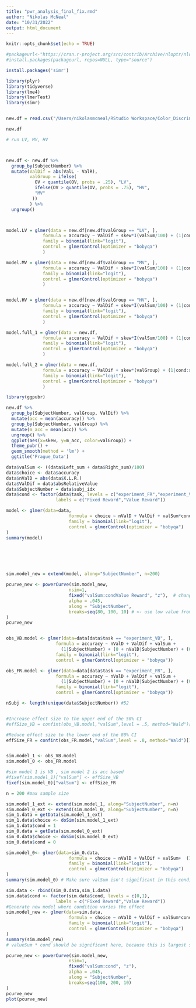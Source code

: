 ```yaml
---
title: "pwr_analysis_final_fix.rmd"
author: "Nikolas McNeal"
date: "10/31/2022"
output: html_document
---
```


```r
knitr::opts_chunk$set(echo = TRUE)
```

```r
#packageurl<-"https://cran.r-project.org/src/contrib/Archive/nloptr/nloptr_1.2.1.tar.gz"
#install.packages(packageurl, repos=NULL, type="source")

install.packages('simr')
```


```r
library(plyr)
library(tidyverse)
library(lme4)
library(lmerTest)
library(simr)


new.df = read.csv("/Users/nikolasmcneal/RStudio Workspace/Color_Discrimination/Prague/Prague_exp_data_skew.csv")
```


```r
new.df
```


```r

# run LV, MV, HV



new.df <- new.df %>% 
  group_by(SubjectNumber) %>% 
  mutate(ValDif = abs(ValL - ValR),
         valGroup = ifelse(
           OV < quantile(OV, probs = .25), "LV",
           ifelse(OV > quantile(OV, probs = .75), "HV",
           "MV"
          ))
         ) %>%
  ungroup()



model.LV = glmer(data = new.df[new.df$valGroup == "LV", ],
              formula = accuracy ~ ValDif + skew*I(valSum/100) + (1|cond:subject) + (0+ValDif|cond:subject) + (0+skew|cond:subject) + (0+I(valSum/100)|cond:subject), 
              family = binomial(link="logit"),
              control = glmerControl(optimizer = "bobyqa")
              )

model.MV = glmer(data = new.df[new.df$valGroup == "MV", ],
              formula = accuracy ~ ValDif + skew*I(valSum/100) + (1|cond:subject) + (0+ValDif|cond:subject) + (0+skew|cond:subject) + (0+I(valSum/100)|cond:subject), 
              family = binomial(link="logit"),
              control = glmerControl(optimizer = "bobyqa")
              )


model.HV = glmer(data = new.df[new.df$valGroup == "HV", ],
              formula = accuracy ~ ValDif + skew*I(valSum/100) + (1|cond:subject) + (0+ValDif|cond:subject) + (0+skew|cond:subject) + (0+I(valSum/100)|cond:subject), 
              family = binomial(link="logit"),
              control = glmerControl(optimizer = "bobyqa")
              )

model.full_1 = glmer(data = new.df,
              formula = accuracy ~ ValDif + skew*I(valSum/100) + (1|cond:subject) + (0+ValDif|cond:subject) + (0+skew|cond:subject) + (0+I(valSum/100)|cond:subject), 
              family = binomial(link="logit"),
              control = glmerControl(optimizer = "bobyqa")
              )

model.full_2 = glmer(data = new.df,
              formula = accuracy ~ ValDif + skew*(valGroup) + (1|cond:subject) + (0+ValDif|cond:subject) + (0+skew|cond:subject) + (0+(valGroup)|cond:subject), 
              family = binomial(link="logit"),
              control = glmerControl(optimizer = "bobyqa")
              )


```

```r
library(ggpubr)

new.df %>% 
  group_by(SubjectNumber, valGroup, ValDif) %>%
  mutate(acc = mean(accuracy)) %>%
  group_by(SubjectNumber, valGroup) %>%
  mutate(m_acc = mean(acc)) %>%
  ungroup() %>%
  ggplot(aes(x=skew, y=m_acc, color=valGroup)) + 
  theme_pubr() +
  geom_smooth(method = 'lm') +
  ggtitle('Prague_Data')

```


```r
data$valSum <- ((data$Left_sum + data$Right_sum)/100)
data$choice <- data$accuracy
data$nValD = abs(data$X.L.R.)
data$ValDif = data$absRelativeValue
data$SubjectNumber = data$subj_idx
data$cond <- factor(data$task, levels = c("experiment_FR","experiment_VB"),
                   labels = c("Fixed Reward","Value Reward"))

model <- glmer(data=data,
                        formula = choice ~ nValD + ValDif + valSum*cond +  (1|SubjectNumber) + (0+nValD|SubjectNumber) +(0+cond|SubjectNumber)+ (0+ValDif|SubjectNumber) + (0+valSum|SubjectNumber),
                        family = binomial(link="logit"),
                        control = glmerControl(optimizer = "bobyqa")
)
summary(model)






sim.model_new = extend(model, along="SubjectNumber", n=200)

pcurve_new <- powerCurve(sim.model_new,
                        nsim=1,
                        fixed("valSum:condValue Reward", "z"),  # changed to reflect new variable name with dummy coding
                        alpha = .045,
                        along = "SubjectNumber",
                        breaks=seq(80, 100, 10) # <- use low value from earlier exercise here
)
pcurve_new


obs_VB.model <- glmer(data=data[data$task == "experiment_VB", ],
                   formula = accuracy ~ nValD + ValDif + valSum +
                     (1|SubjectNumber) + (0 + nValD|SubjectNumber) + (0+ValDif|SubjectNumber) + (0 + valSum|SubjectNumber),
                   family = binomial(link="logit"),
                   control = glmerControl(optimizer = "bobyqa"))

obs_FR.model <- glmer(data=data[data$task == "experiment_FR", ],
                   formula = accuracy ~ nValD + ValDif + valSum +
                     (1|SubjectNumber) + (0 + nValD|SubjectNumber) + (0+ValDif|SubjectNumber) + (0 + valSum|SubjectNumber),
                   family = binomial(link="logit"),
                   control = glmerControl(optimizer = "bobyqa"))

nSubj <- length(unique(data$SubjectNumber)) #52


#Increase effect size to the upper end of the 50% CI
#effSize_VB = confint(obs_VB.model,"valSum",level = .5, method="Wald")[2]

#Reduce effect size to the lower end of the 80% CI
effSize_FR = confint(obs_FR.model,"valSum",level = .8, method="Wald")[1]


sim.model_1 <- obs_VB.model
sim.model_0 <- obs_FR.model

#sim model 1 is VB , sim model 2 is acc based
#fixef(sim.model_1)["valSum"] <- effSize_VB
fixef(sim.model_0)["valSum"] <- effSize_FR

n = 200 #max sample size

sim.model_1_ext <- extend(sim.model_1, along="SubjectNumber", n=n)
sim.model_0_ext <- extend(sim.model_0, along="SubjectNumber", n=n)
sim_1.data = getData(sim.model_1_ext)
sim_1.data$choice <- doSim(sim.model_1_ext)
sim_1.data$cond = 1
sim_0.data = getData(sim.model_0_ext)
sim_0.data$choice <- doSim(sim.model_0_ext)
sim_0.data$cond = 0

sim.model_0<- glmer(data=sim_0.data,
                        formula = choice ~ nValD + ValDif + valSum+  (1|SubjectNumber) + (0+nValD|SubjectNumber) + (0+ValDif|SubjectNumber) + (0+valSum|SubjectNumber),
                        family = binomial(link="logit"),
                        control = glmerControl(optimizer = "bobyqa")
)
summary(sim.model_0) # Make sure valSum isn't significant in this condition

sim.data <- rbind(sim_0.data,sim_1.data)
sim.data$cond <- factor(sim.data$cond, levels = c(0,1),
                   labels = c("Fixed Reward","Value Reward"))
#Generate new model where condition varies the effect
sim.model_new <- glmer(data=sim.data,
                        formula = choice ~ nValD + ValDif + valSum*cond +  (1|SubjectNumber) + (0+nValD|SubjectNumber) +(0+cond|SubjectNumber)+ (0+ValDif|SubjectNumber) + (0+valSum|SubjectNumber),
                        family = binomial(link="logit"),
                        control = glmerControl(optimizer = "bobyqa")
)
summary(sim.model_new)
# valueSum * cond should be significant here, because this is largest sample size

pcurve_new <- powerCurve(sim.model_new,
                        nsim=1,
                        fixed("valSum:cond", "z"),
                        alpha = .045,
                        along = "SubjectNumber",
                        breaks=seq(100, 200, 10)
)
pcurve_new 
plot(pcurve_new)
```